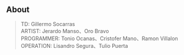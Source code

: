 ## About

> TD: Gillermo Socarras  
> ARTIST: Jerardo Manso、Oro Bravo  
> PROGRAMMER: Tonio Ocanas、Cristofer Mano、Ramon Villalon  
> OPERATION: Lisandro Segura、Tulio Puerta
